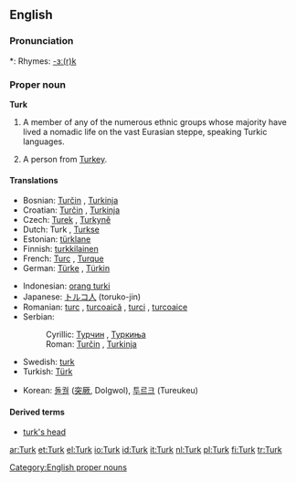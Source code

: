 {{see|turk|Türk}}
==English==

===Pronunciation===
*: Rhymes: [[Rhymes:English:-ɜː(r)k|-ɜː(r)k]]

===Proper noun===
'''Turk'''

# A member of any of the numerous ethnic groups whose majority have lived a nomadic life on the vast Eurasian steppe, speaking Turkic languages.
# {{nonstandard}} A person from [[Turkey]].

====Translations====
{{trans-top|Turkish nationals}}
* Bosnian: [[Turčin]] {{m}}, [[Turkinja]] {{f}}
* Croatian: [[Turčin]] {{m}}, [[Turkinja]] {{f}}
* Czech: [[Turek]] {{m}}, [[Turkyně]] {{f}}
* Dutch: Turk {{m}}, [[Turkse]] {{f}}
* Estonian: [[türklane]]
* Finnish: [[turkkilainen]]
* French: [[Turc]] {{m}}, [[Turque]] {{f}}
* German: [[Türke]] {{m}}, [[Türkin]] {{f}}
{{trans-mid}}
* Indonesian: [[orang turki]]
* Japanese: [[トルコ人]] (toruko-jin)
* Romanian: [[turc]] {{m}}, [[turcoaică]] {{f}}, [[turci]] {{m|p}}, [[turcoaice]] {{f|p}}
* Serbian:
*: Cyrillic: [[Турчин]] {{m}}, [[Туркиња]] {{f}}
*: Roman: [[Turčin]] {{m}}, [[Turkinja]] {{f}}
* Swedish: [[turk]] {{c}}
* Turkish: [[Türk]]
{{trans-bottom}}

{{trans-top|Turkic speakers}}
* Korean: [[돌궐]] ([[突]][[厥]], Dolgwol), [[투르크]] (Tureukeu)
{{trans-mid}}
{{trans-bottom}}

====Derived terms====
* [[turk's head]]

[[Category:English proper nouns]]

[[ar:Turk]]
[[et:Turk]]
[[el:Turk]]
[[io:Turk]]
[[id:Turk]]
[[it:Turk]]
[[nl:Turk]]
[[pl:Turk]]
[[fi:Turk]]
[[tr:Turk]]